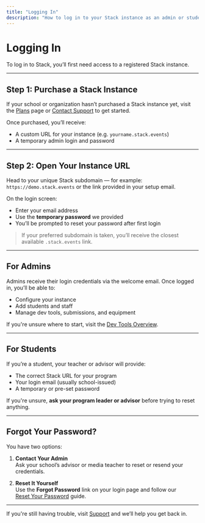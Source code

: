 ---
title: "Logging In"
description: "How to log in to your Stack instance as an admin or student."
---

# Logging In

To log in to Stack, you’ll first need access to a registered Stack instance.

---

## Step 1: Purchase a Stack Instance

If your school or organization hasn’t purchased a Stack instance yet, visit the [Plans](/support/plans-overview) page or [Contact Support](https://stack.events/support) to get started.

Once purchased, you’ll receive:

- A custom URL for your instance (e.g. `yourname.stack.events`)
- A temporary admin login and password

---

## Step 2: Open Your Instance URL

Head to your unique Stack subdomain — for example:  
`https://demo.stack.events` or the link provided in your setup email.

On the login screen:

- Enter your email address
- Use the **temporary password** we provided
- You’ll be prompted to reset your password after first login

> If your preferred subdomain is taken, you’ll receive the closest available `.stack.events` link.

---

## For Admins

Admins receive their login credentials via the welcome email. Once logged in, you’ll be able to:

- Configure your instance
- Add students and staff
- Manage dev tools, submissions, and equipment

If you're unsure where to start, visit the [Dev Tools Overview](/admin/dev-menu-overview).

---

## For Students

If you’re a student, your teacher or advisor will provide:

- The correct Stack URL for your program
- Your login email (usually school-issued)
- A temporary or pre-set password

If you're unsure, **ask your program leader or advisor** before trying to reset anything.

---

## Forgot Your Password?

You have two options:

1. **Contact Your Admin**  
   Ask your school’s advisor or media teacher to reset or resend your credentials.

2. **Reset It Yourself**  
   Use the **Forgot Password** link on your login page and follow our  
   [Reset Your Password](/media/getting-started/resetting-password) guide.

---

If you're still having trouble, visit [Support](https://stack.events/support) and we’ll help you get back in.
